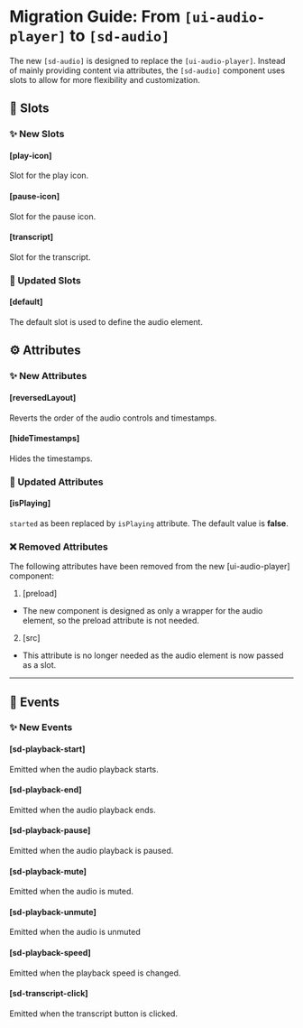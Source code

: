 # Migration Guide: From `[ui-audio-player]` to `[sd-audio]`

The new `[sd-audio]` is designed to replace the `[ui-audio-player]`. Instead of mainly providing content via attributes, the `[sd-audio]` component uses slots to allow for more flexibility and customization.

## 💾 Slots

### ✨ New Slots

#### [play-icon]

Slot for the play icon.

#### [pause-icon]

Slot for the pause icon.

#### [transcript]

Slot for the transcript.

### 🔀 Updated Slots

#### [default]

The default slot is used to define the audio element.

## ⚙️ Attributes

### ✨ New Attributes

#### [reversedLayout]

Reverts the order of the audio controls and timestamps.

#### [hideTimestamps]

Hides the timestamps.

### 🔀 Updated Attributes

#### [isPlaying]

`started` as been replaced by `isPlaying` attribute. The default value is **false**.

### ❌ Removed Attributes

The following attributes have been removed from the new [ui-audio-player] component:

1. [preload]

- The new component is designed as only a wrapper for the audio element, so the preload attribute is not needed.

2. [src]

- This attribute is no longer needed as the audio element is now passed as a slot.

<hr />

## 🥳 Events

### ✨ New Events

#### [sd-playback-start]

Emitted when the audio playback starts.

#### [sd-playback-end]

Emitted when the audio playback ends.

#### [sd-playback-pause]

Emitted when the audio playback is paused.

#### [sd-playback-mute]

Emitted when the audio is muted.

#### [sd-playback-unmute]

Emitted when the audio is unmuted

#### [sd-playback-speed]

Emitted when the playback speed is changed.

#### [sd-transcript-click]

Emitted when the transcript button is clicked.

